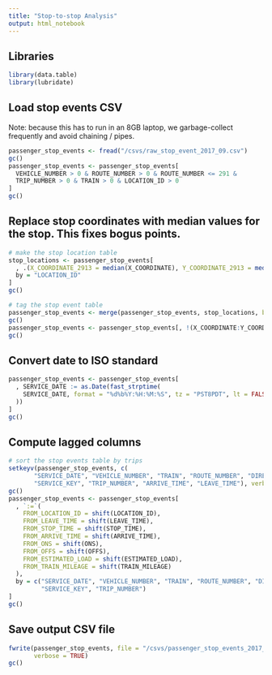 ```yaml
---
title: "Stop-to-stop Analysis"
output: html_notebook
---
```


## Libraries
```r
library(data.table)
library(lubridate)

```

## Load stop events CSV
Note: because this has to run in an 8GB laptop, we garbage-collect frequently and avoid chaining
/ pipes.
```r
passenger_stop_events <- fread("/csvs/raw_stop_event_2017_09.csv")
gc()
passenger_stop_events <- passenger_stop_events[
  VEHICLE_NUMBER > 0 & ROUTE_NUMBER > 0 & ROUTE_NUMBER <= 291 &
  TRIP_NUMBER > 0 & TRAIN > 0 & LOCATION_ID > 0
]
gc()
```

## Replace stop coordinates with median values for the stop. This fixes bogus points.
```r
# make the stop location table
stop_locations <- passenger_stop_events[
  , .(X_COORDINATE_2913 = median(X_COORDINATE), Y_COORDINATE_2913 = median(Y_COORDINATE)),
  by = "LOCATION_ID"
]
gc()

# tag the stop event table
passenger_stop_events <- merge(passenger_stop_events, stop_locations, by = "LOCATION_ID")
gc()
passenger_stop_events <- passenger_stop_events[, !(X_COORDINATE:Y_COORDINATE)]
gc()

```

## Convert date to ISO standard
```r
passenger_stop_events <- passenger_stop_events[
  , SERVICE_DATE := as.Date(fast_strptime(
    SERVICE_DATE, format = "%d%b%Y:%H:%M:%S", tz = "PST8PDT", lt = FALSE
  ))
]
gc()

```

## Compute lagged columns
```r
# sort the stop events table by trips
setkeyv(passenger_stop_events, c( 
       "SERVICE_DATE", "VEHICLE_NUMBER", "TRAIN", "ROUTE_NUMBER", "DIRECTION",
       "SERVICE_KEY", "TRIP_NUMBER", "ARRIVE_TIME", "LEAVE_TIME"), verbose = TRUE)
gc()
passenger_stop_events <- passenger_stop_events[
  , `:=`(
    FROM_LOCATION_ID = shift(LOCATION_ID),
    FROM_LEAVE_TIME = shift(LEAVE_TIME),
    FROM_STOP_TIME = shift(STOP_TIME),
    FROM_ARRIVE_TIME = shift(ARRIVE_TIME),
    FROM_ONS = shift(ONS),
    FROM_OFFS = shift(OFFS),
    FROM_ESTIMATED_LOAD = shift(ESTIMATED_LOAD),
    FROM_TRAIN_MILEAGE = shift(TRAIN_MILEAGE)
  ),
  by = c("SERVICE_DATE", "VEHICLE_NUMBER", "TRAIN", "ROUTE_NUMBER", "DIRECTION",
         "SERVICE_KEY", "TRIP_NUMBER")
]
gc()

```

## Save output CSV file
```r
fwrite(passenger_stop_events, file = "/csvs/passenger_stop_events_2017_09.csv",
       verbose = TRUE)
gc()

```

